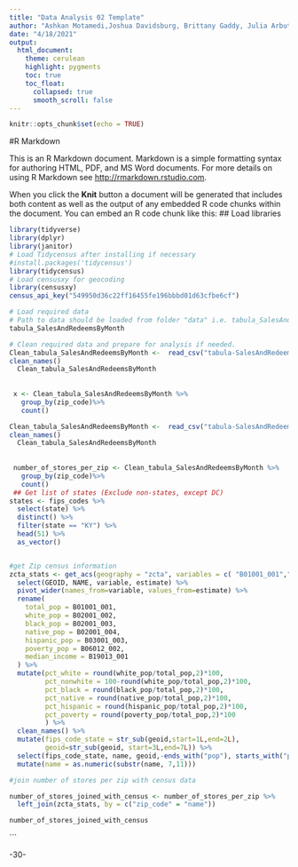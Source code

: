 ```yaml
---
title: "Data Analysis 02 Template"
author: "Ashkan Motamedi,Joshua Davidsburg, Brittany Gaddy, Julia Arbutus"
date: "4/18/2021"
output:
  html_document:
    theme: cerulean
    highlight: pygments
    toc: true
    toc_float:
      collapsed: true
      smooth_scroll: false
---
```


```r
knitr::opts_chunk$set(echo = TRUE)
```

#R Markdown

This is an R Markdown document. Markdown is a simple formatting syntax for authoring HTML, PDF, and MS Word documents. For more details on using R Markdown see <http://rmarkdown.rstudio.com>.

When you click the **Knit** button a document will be generated that includes both content as well as the output of any embedded R code chunks within the document. You can embed an R code chunk like this:
## Load libraries
```r
library(tidyverse)
library(dplyr)
library(janitor)
# Load Tidycensus after installing if necessary
#install.packages('tidycensus')
library(tidycensus)
# Load censusxy for geocoding
library(censusxy)
census_api_key("549950d36c22ff16455fe196bbbd01d63cfbe6cf")
```

```r
# Load required data
# Path to data should be loaded from folder "data" i.e. tabula_SalesAndRedeemsByMonth <- read_csv("data/tabula_SalesAndRedeemsByMonth.csv")
tabula_SalesAndRedeemsByMonth
```

```r
# Clean required data and prepare for analysis if needed. 
Clean_tabula_SalesAndRedeemsByMonth <-  read_csv("tabula-SalesAndRedeemsByMonth.csv") %>%
clean_names()
  Clean_tabula_SalesAndRedeemsByMonth
  
  
 x <- Clean_tabula_SalesAndRedeemsByMonth %>%
   group_by(zip_code)%>%
   count()
```


```r
Clean_tabula_SalesAndRedeemsByMonth <-  read_csv("tabula-SalesAndRedeemsByMonth.csv") %>%
clean_names()
  Clean_tabula_SalesAndRedeemsByMonth
  
  
 number_of_stores_per_zip <- Clean_tabula_SalesAndRedeemsByMonth %>%
   group_by(zip_code)%>%
   count()
 ## Get list of states (Exclude non-states, except DC)
states <- fips_codes %>%
  select(state) %>%
  distinct() %>%
  filter(state == "KY") %>%
  head(51) %>%
  as_vector() 


#get Zip census information
zcta_stats <- get_acs(geography = "zcta", variables = c( "B01001_001","B02001_002","B02001_003","B02001_004","B03001_003","B06012_002","B19013_001"), year = 2018) %>%
  select(GEOID, NAME, variable, estimate) %>%
  pivot_wider(names_from=variable, values_from=estimate) %>%
  rename(
    total_pop = B01001_001,
    white_pop = B02001_002,
    black_pop = B02001_003,
    native_pop = B02001_004,
    hispanic_pop = B03001_003,
    poverty_pop = B06012_002,
    median_income = B19013_001
  ) %>%
  mutate(pct_white = round(white_pop/total_pop,2)*100,
         pct_nonwhite = 100-round(white_pop/total_pop,2)*100,
         pct_black = round(black_pop/total_pop,2)*100,
         pct_native = round(native_pop/total_pop,2)*100,
         pct_hispanic = round(hispanic_pop/total_pop,2)*100,
         pct_poverty = round(poverty_pop/total_pop,2)*100
         ) %>%
  clean_names() %>%
  mutate(fips_code_state = str_sub(geoid,start=1L,end=2L),
         geoid=str_sub(geoid, start=3L,end=7L)) %>%
  select(fips_code_state, name, geoid,-ends_with("pop"), starts_with("pct"),median_income) %>%
  mutate(name = as.numeric(substr(name, 7,11))) 

#join number of stores per zip with census data

number_of_stores_joined_with_census <- number_of_stores_per_zip %>%
  left_join(zcta_stats, by = c("zip_code" = "name"))

number_of_stores_joined_with_census

```

```

-30-